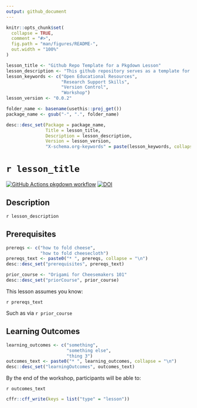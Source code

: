 ```yaml
---
output: github_document
---
```


<!-- README.md is generated from README.Rmd. Please edit that file -->

```r
knitr::opts_chunk$set(
  collapse = TRUE,
  comment = "#>",
  fig.path = "man/figures/README-",
  out.width = "100%"
)
```

```r

lesson_title <- "Github Repo Template for a Pkgdown Lesson"
lesson_description <- "This github repository serves as a template for a short-form workshop, lesson, or course to be shared in the form of a pkgdown website with slides rendered by xaringan. This description text for the package and lesson should be written in `README.Rmd`, which, when knit, will then update the package's `DESCRIPTION` file."
lesson_keywords <- c("Open Educational Resources", 
                     "Research Support Skills", 
                     "Version Control", 
                     "Workshop")
lesson_version <- "0.0.2"

folder_name <- basename(usethis::proj_get())
package_name <- gsub("-", ".", folder_name)

desc::desc_set(Package = package_name, 
               Title = lesson_title, 
               Description = lesson_description, 
               Version = lesson_version, 
               "X-schema.org-keywords" = paste(lesson_keywords, collapse = ", "))
```

# `r lesson_title`

<!-- badges: start -->

[![GitHub Actions pkgdown workflow](https://github.com/uf-repro/lesson-template/workflows/pkgdown/badge.svg)](https://github.com/uf-repro/lesson-template/actions?query=workflow%3Apkgdown)
[![DOI](https://zenodo.org/badge/301144592.svg)](https://zenodo.org/badge/latestdoi/301144592)

<!-- badges: end -->

## Description

`r lesson_description`

## Prerequisites
```r
prereqs <- c("how to fold cheese", 
             "how to fold cheesecloth")
prereqs_text <- paste0("* ", prereqs, collapse = "\n")
desc::desc_set("prerequisites", prereqs_text)

prior_course <- "Origami for Cheesemakers 101"
desc::desc_set("priorCourse", prior_course)
```

This lesson assumes you know:

`r prereqs_text`

Such as via `r prior_course`

## Learning Outcomes

```r
learning_outcomes <- c("something", 
                       "something else",
                       "thing 3")
outcomes_text <- paste0("* ", learning_outcomes, collapse = "\n")
desc::desc_set("learningOutcomes", outcomes_text)
```

By the end of the workshop, participants will be able to:

`r outcomes_text`

```r
cffr::cff_write(keys = list("type" = "lesson"))
```
